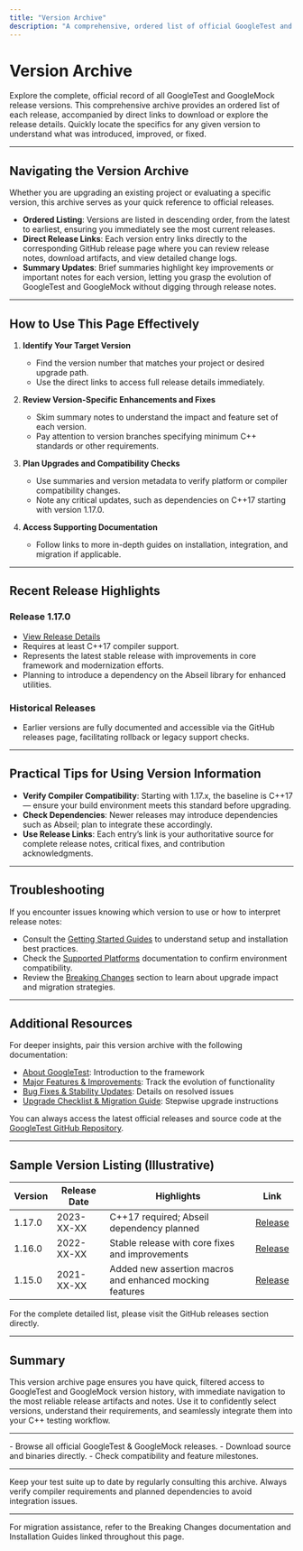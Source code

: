 ```yaml
---
title: "Version Archive"
description: "A comprehensive, ordered list of official GoogleTest and GoogleMock release versions, featuring direct links and summary updates for each. Helps users quickly locate the specifics for a given version."
---
```


# Version Archive

Explore the complete, official record of all GoogleTest and GoogleMock release versions. This comprehensive archive provides an ordered list of each release, accompanied by direct links to download or explore the release details. Quickly locate the specifics for any given version to understand what was introduced, improved, or fixed.

---

## Navigating the Version Archive

Whether you are upgrading an existing project or evaluating a specific version, this archive serves as your quick reference to official releases.

- **Ordered Listing**: Versions are listed in descending order, from the latest to earliest, ensuring you immediately see the most current releases.
- **Direct Release Links**: Each version entry links directly to the corresponding GitHub release page where you can review release notes, download artifacts, and view detailed change logs.
- **Summary Updates**: Brief summaries highlight key improvements or important notes for each version, letting you grasp the evolution of GoogleTest and GoogleMock without digging through release notes.

---

## How to Use This Page Effectively

1. **Identify Your Target Version**
   - Find the version number that matches your project or desired upgrade path.
   - Use the direct links to access full release details immediately.

2. **Review Version-Specific Enhancements and Fixes**
   - Skim summary notes to understand the impact and feature set of each version.
   - Pay attention to version branches specifying minimum C++ standards or other requirements.

3. **Plan Upgrades and Compatibility Checks**
   - Use summaries and version metadata to verify platform or compiler compatibility changes.
   - Note any critical updates, such as dependencies on C++17 starting with version 1.17.0.

4. **Access Supporting Documentation**
   - Follow links to more in-depth guides on installation, integration, and migration if applicable.

---

## Recent Release Highlights

### Release 1.17.0
- [View Release Details](https://github.com/google/googletest/releases/tag/v1.17.0)
- Requires at least C++17 compiler support.
- Represents the latest stable release with improvements in core framework and modernization efforts.
- Planning to introduce a dependency on the Abseil library for enhanced utilities.

### Historical Releases
- Earlier versions are fully documented and accessible via the GitHub releases page, facilitating rollback or legacy support checks.

---

## Practical Tips for Using Version Information

- **Verify Compiler Compatibility**: Starting with 1.17.x, the baseline is C++17 — ensure your build environment meets this standard before upgrading.
- **Check Dependencies**: Newer releases may introduce dependencies such as Abseil; plan to integrate these accordingly.
- **Use Release Links**: Each entry’s link is your authoritative source for complete release notes, critical fixes, and contribution acknowledgments.

---

## Troubleshooting

If you encounter issues knowing which version to use or how to interpret release notes:

- Consult the [Getting Started Guides](/getting-started/) to understand setup and installation best practices.
- Check the [Supported Platforms](/getting-started/environment-setup/supported-platforms) documentation to confirm environment compatibility.
- Review the [Breaking Changes](/changelog/migration-guidance/breaking-changes) section to learn about upgrade impact and migration strategies.

---

## Additional Resources

For deeper insights, pair this version archive with the following documentation:

- [About GoogleTest](/overview/product-intro/about-googletest): Introduction to the framework
- [Major Features & Improvements](/changelog/release-history/feature-highlights): Track the evolution of functionality
- [Bug Fixes & Stability Updates](/changelog/release-history/bugfixes-patches): Details on resolved issues
- [Upgrade Checklist & Migration Guide](/changelog/migration-guidance/upgrade-checklist): Stepwise upgrade instructions

You can always access the latest official releases and source code at the [GoogleTest GitHub Repository](https://github.com/google/googletest).

---

## Sample Version Listing (Illustrative)

| Version | Release Date | Highlights | Link |
|---------|--------------|------------|------|
| 1.17.0  | 2023-XX-XX   | C++17 required; Abseil dependency planned | [Release](https://github.com/google/googletest/releases/tag/v1.17.0) |
| 1.16.0  | 2022-XX-XX   | Stable release with core fixes and improvements | [Release](https://github.com/google/googletest/releases/tag/v1.16.0) |
| 1.15.0  | 2021-XX-XX   | Added new assertion macros and enhanced mocking features | [Release](https://github.com/google/googletest/releases/tag/v1.15.0) |

For the complete detailed list, please visit the GitHub releases section directly.

---

## Summary

This version archive page ensures you have quick, filtered access to GoogleTest and GoogleMock version history, with immediate navigation to the most reliable release artifacts and notes. Use it to confidently select versions, understand their requirements, and seamlessly integrate them into your C++ testing workflow.

---

<CardGroup cols={1}>
<Card title="Quick Access">
- Browse all official GoogleTest & GoogleMock releases.
- Download source and binaries directly.
- Check compatibility and feature milestones.
</Card>
</CardGroup>

---

<Note>
Keep your test suite up to date by regularly consulting this archive. Always verify compiler requirements and planned dependencies to avoid integration issues.
</Note>

---

<Info>
For migration assistance, refer to the Breaking Changes documentation and Installation Guides linked throughout this page.
</Info>